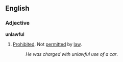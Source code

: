 ==English==

===Adjective===
'''unlawful'''
# [[Prohibited]]. Not [[permitted]] by [[law]].
#: ''He was charged with unlawful use of a car''.
